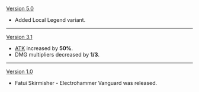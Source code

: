 {{Change History/Header}}
[[Version 5.0]]
*Added Local Legend variant.
----
[[Version 3.1]]
* [[ATK]] increased by '''50%'''.
* DMG multipliers decreased by '''1/3'''.
----
[[Version 1.0]]
* Fatui Skirmisher - Electrohammer Vanguard was released.